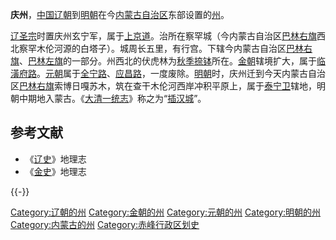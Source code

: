 '''庆州'''，[[中国|中国]][[辽朝|辽朝]]到[[明朝|明朝]]在今[[内蒙古自治区|内蒙古自治区]]东部设置的[[州|州]]。

[[辽圣宗|辽圣宗]]时置庆州玄宁军，属于[[上京道|上京道]]。治所在察罕城（今内蒙古自治区[[巴林右旗|巴林右旗]]西北察罕木伦河源的白塔子）。城周长五里，有行宫。下辖今内蒙古自治区[[巴林右旗|巴林右旗]]、[[巴林左旗|巴林左旗]]的一部分。州西北的伏虎林为[[秋季|秋季]][[捺钵|捺钵]]所在。[[金朝|金朝]]辖境扩大，属于[[临潢府路|临潢府路]]。[[元朝|元朝]]属于[[全宁路|全宁路]]、[[应昌路|应昌路]]，一度废除。[[明朝|明朝]]时，庆州迁到今天内蒙古自治区[[巴林右旗|巴林右旗]]索博日嘎苏木，筑在查干木伦河西岸冲积平原上，属于[[泰宁卫|泰宁卫]]辖地，明朝中期地入蒙古。《[[大清一统志|大清一统志]]》称之为“[[瓦察尔图察汉城|插汉城]]”。

== 参考文献 ==
{{Reflist}}
* 《[[辽史|辽史]]》地理志
* 《[[金史|金史]]》地理志

{{-}}
{{辽朝行政区划|nocat}}
{{金朝行政区划|nocat}}

[[Category:辽朝的州|Category:辽朝的州]]
[[Category:金朝的州|Category:金朝的州]]
[[Category:元朝的州|Category:元朝的州]]
[[Category:明朝的州|Category:明朝的州]]
[[Category:内蒙古的州|Category:内蒙古的州]]
[[Category:赤峰行政区划史|Category:赤峰行政区划史]]

{{内蒙古行政区划小作品}}